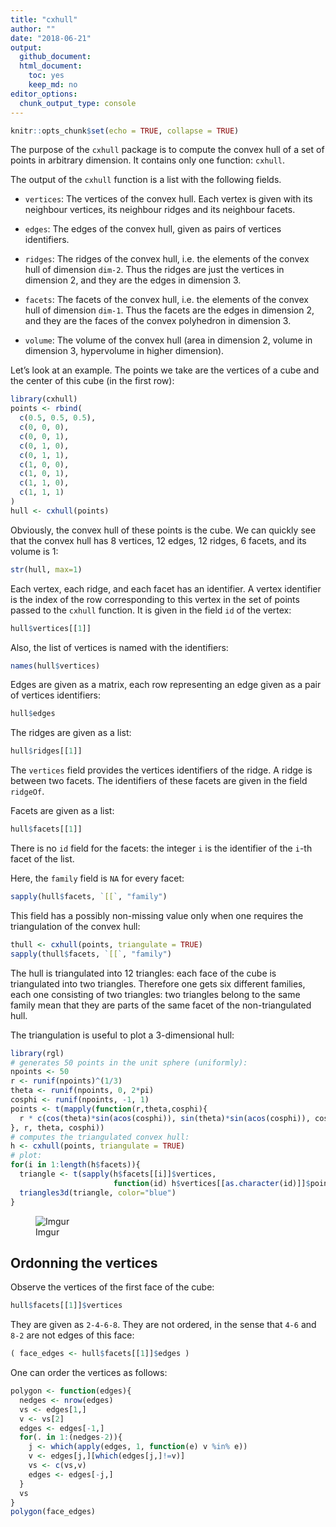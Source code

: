 ```yaml
---
title: "cxhull"
author: ""
date: "2018-06-21"
output:
  github_document:
  html_document:
    toc: yes
    keep_md: no
editor_options:
  chunk_output_type: console
---
```


```r
knitr::opts_chunk$set(echo = TRUE, collapse = TRUE)
```

The purpose of the `cxhull` package is to compute the convex hull of a set of
points in arbitrary dimension.
It contains only one function: `cxhull`.

The output of the `cxhull` function is a list with the following fields.

- `vertices`: The vertices of the convex hull. Each vertex is given with its
neighbour vertices, its neighbour ridges and its neighbour facets.

- `edges`: The edges of the convex hull, given as pairs of vertices
identifiers.

- `ridges`: The ridges of the convex hull, i.e. the elements of the convex hull
of dimension `dim-2`. Thus the ridges are just the vertices in dimension 2, and
they are the edges in dimension 3.

- `facets`: The facets of the convex hull, i.e. the elements of the convex hull
of dimension `dim-1`. Thus the facets are the edges in dimension 2, and they
are the faces of the convex polyhedron in dimension 3.

- `volume`: The volume of the convex hull
(area in dimension 2, volume in dimension 3, hypervolume in higher dimension).

Let's look at an example. The points we take are the vertices of a cube and
the center of this cube (in the first row):

```r
library(cxhull)
points <- rbind(
  c(0.5, 0.5, 0.5),
  c(0, 0, 0),
  c(0, 0, 1),
  c(0, 1, 0),
  c(0, 1, 1),
  c(1, 0, 0),
  c(1, 0, 1),
  c(1, 1, 0),
  c(1, 1, 1)
)
hull <- cxhull(points)
```

Obviously, the convex hull of these points is the cube.
We can quickly see that the convex hull has 8 vertices, 12 edges, 12 ridges,
6 facets, and its volume is 1:

```r
str(hull, max=1)
```

Each vertex, each ridge, and each facet has an identifier.
A vertex identifier is the index of the row corresponding to
this vertex in the set of points passed to the `cxhull` function.
It is given in the field `id` of the vertex:

```r
hull$vertices[[1]]
```

Also, the list of vertices is named with the identifiers:

```r
names(hull$vertices)
```

Edges are given as a matrix, each row representing an edge given as a pair of
vertices identifiers:

```r
hull$edges
```

The ridges are given as a list:

```r
hull$ridges[[1]]
```

The `vertices` field provides the vertices identifiers of the ridge.
A ridge is between two facets. The identifiers of these facets are given in
the field `ridgeOf`.

Facets are given as a list:

```r
hull$facets[[1]]
```

There is no `id` field for the facets: the integer `i` is the identifier of
the `i`-th facet of the list.

Here, the `family` field is `NA` for every facet:

```r
sapply(hull$facets, `[[`, "family")
```

This field has a possibly non-missing value only when one requires the
triangulation of the convex hull:

```r
thull <- cxhull(points, triangulate = TRUE)
sapply(thull$facets, `[[`, "family")
```

The hull is triangulated into 12 triangles: each face of the cube is
triangulated into two triangles.
Therefore one gets six different families, each one consisting of two
triangles: two triangles belong to the same family mean that they are parts of
the same facet of the non-triangulated hull.

The triangulation is useful to plot a 3-dimensional hull:

```r
library(rgl)
# generates 50 points in the unit sphere (uniformly):
npoints <- 50
r <- runif(npoints)^(1/3)
theta <- runif(npoints, 0, 2*pi)
cosphi <- runif(npoints, -1, 1)
points <- t(mapply(function(r,theta,cosphi){
  r * c(cos(theta)*sin(acos(cosphi)), sin(theta)*sin(acos(cosphi)), cosphi)
}, r, theta, cosphi))
# computes the triangulated convex hull:
h <- cxhull(points, triangulate = TRUE)
# plot:
for(i in 1:length(h$facets)){
  triangle <- t(sapply(h$facets[[i]]$vertices,
                       function(id) h$vertices[[as.character(id)]]$point))
  triangles3d(triangle, color="blue")
}
```

![Imgur](https://i.imgur.com/9Awcfg7.png)


## Ordonning the vertices

Observe the vertices of the first face of the cube:

```r
hull$facets[[1]]$vertices
```

They are given as `2-4-6-8`.
They are not ordered, in the sense that `4-6` and `8-2` are not edges of this
face:

```r
( face_edges <- hull$facets[[1]]$edges )
```

One can order the vertices as follows:

```r
polygon <- function(edges){
  nedges <- nrow(edges)
  vs <- edges[1,]
  v <- vs[2]
  edges <- edges[-1,]
  for(. in 1:(nedges-2)){
    j <- which(apply(edges, 1, function(e) v %in% e))
    v <- edges[j,][which(edges[j,]!=v)]
    vs <- c(vs,v)
    edges <- edges[-j,]
  }
  vs
}
polygon(face_edges)
```
